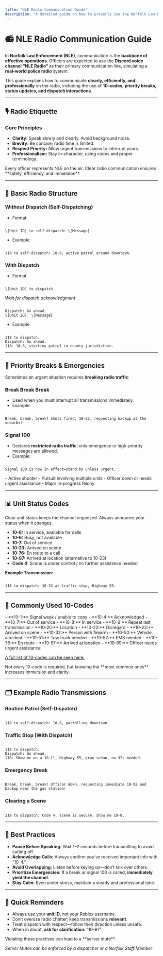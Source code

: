 ```yaml
---
title: "NLE Radio Communication Guide"
description: "A detailed guide on how to properly use the Norfolk Law Enforcement (NLE) radio system for roleplay."
---
```


# 📻 NLE Radio Communication Guide

In **Norfolk Law Enforcement (NLE)**, communication is the **backbone of effective operations**. Officers are expected to use the **Discord voice channel “NLE Radio”** as their primary communication line, simulating a **real-world police radio** system.

This guide explains how to communicate **clearly, efficiently, and professionally** on the radio, including the use of **10-codes, priority breaks, status updates, and dispatch interactions**.

---

## 🎙️ Radio Etiquette

### Core Principles

- **Clarity:** Speak slowly and clearly. Avoid background noise.
- **Brevity:** Be concise; radio time is limited.
- **Respect Priority:** Allow urgent transmissions to interrupt yours.
- **Professionalism:** Stay in-character, using codes and proper terminology.

<Check>
  Every officer represents NLE on the air. Clear radio communication ensures **safety, efficiency, and immersion**.
</Check>

---

## 🔹 Basic Radio Structure

### Without Dispatch (Self-Dispatching)

- Format:

```

\[Unit ID] to self-dispatch: \[Message]
```

- Example:

```

118 to self-dispatch: 10-8, active patrol around downtown.
```

### With Dispatch

- Format:

```

\[Unit ID] to dispatch
```

_Wait for dispatch acknowledgment_

```

Dispatch: Go ahead.
\[Unit ID]: \[Message]
```

- Example:

```

118 to dispatch.
Dispatch: Go ahead.
118: 10-8, starting patrol in county jurisdiction.
```

---

## 🚨 Priority Breaks & Emergencies

Sometimes an urgent situation requires **breaking radio traffic**:

### Break Break Break

- Used when you must interrupt all transmissions immediately.
- Example:

```

Break, break, break! Shots fired, 10-32, requesting backup at the suburbs!
```

### Signal 100

- Declares **restricted radio traffic**: only emergency or high-priority messages are allowed.
- Example:

```

Signal 100 is now in effect—stand by unless urgent.
```

<Accordion title="When to Call a Signal 100" icon="warning">
  - Active shooter
  - Pursuit involving multiple units
  - Officer down or needs urgent assistance
  - Major in-progress felony
</Accordion>

---

## 📊 Unit Status Codes

Clear unit status keeps the channel organized. Always announce your status when it changes.

- **10-8:** In service, available for calls
- **10-6:** Busy, not available
- **10-7:** Out of service
- **10-23:** Arrived on scene
- **10-76:** En route to a call
- **10-97:** Arrived at location (alternative to 10-23)
- **Code 4:** Scene is under control / no further assistance needed

**Example Transmission:**

```

118 to dispatch: 10-23 at traffic stop, Highway 55.
```

---

## 🔢 Commonly Used 10-Codes

<Accordion title="10-Codes Reference" icon="list">
  - **10-1:** Signal weak / unable to copy
  - **10-4:** Acknowledged
  - **10-7:** Out of service
  - **10-8:** In service
  - **10-9:** Repeat last transmission
  - **10-20:** Location
  - **10-22:** Disregard
  - **10-23:** Arrived on scene
  - **10-32:** Person with firearm
  - **10-50:** Vehicle accident
  - **10-51:** Tow truck needed
  - **10-52:** EMS needed
  - **10-76:** En route
  - **10-97:** Arrived at location
  - **10-99:** Officer needs urgent assistance

  [A full list of 10-codes can be seen here.](/departments/10-codes)
</Accordion>

<Info>
  Not every 10-code is required, but knowing the **most common ones** increases immersion and clarity.
</Info>

---

## 🗂️ Example Radio Transmissions

### Routine Patrol (Self-Dispatch)

```

118 to self-dispatch: 10-8, patrolling downtown.
```

### Traffic Stop (With Dispatch)

```

118 to dispatch.
Dispatch: Go ahead.
118: Show me on a 10-11, Highway 55, gray sedan, no 32s needed.
```

### Emergency Break

```

Break, break, break! Officer down, requesting immediate 10-52 and backup near the gas station!
```

### Clearing a Scene

```

118 to dispatch: Code 4, scene is secure. Show me 10-8.
```

---

## 🎯 Best Practices

- **Pause Before Speaking:** Wait 1–2 seconds before transmitting to avoid cutting off.
- **Acknowledge Calls:** Always confirm you’ve received important info with “10-4.”
- **Avoid Overlapping:** Listen before keying up—don’t talk over others.
- **Prioritize Emergencies:** If a break or signal 100 is called, **immediately yield the channel**.
- **Stay Calm:** Even under stress, maintain a steady and professional tone.

---

## 📝 Quick Reminders

- Always use your **unit ID**, not your Roblox username.
- Don’t overuse radio chatter; keep transmissions **relevant**.
- Treat dispatch with respect—follow their direction unless unsafe.
- When in doubt, **ask for clarification**: “10-9?”

<Warning>
  Violating these practises can lead to a **server mute**.

  _Server Mutes can be enforced by a dispatcher or a Norfolk Staff Member_
</Warning>